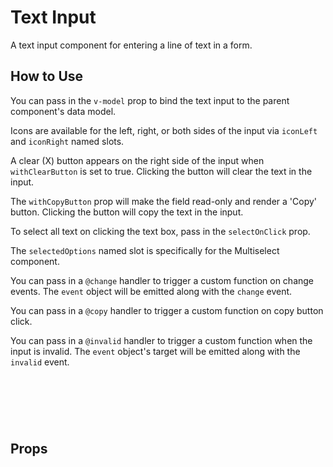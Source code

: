 
<Meta of={TextInputStories} />

# Text Input

A text input component for entering a line of text in a form.

<Canvas of={Primary} />

## How to Use

You can pass in the `v-model` prop to bind the text input to the parent component's data model.

Icons are available for the left, right, or both sides of the input via `iconLeft` and `iconRight` named slots.

A clear (X) button appears on the right side of the input when `withClearButton` is set to true. Clicking the button will clear the text in the input.

The `withCopyButton` prop will make the field read-only and render a 'Copy' button. Clicking the button will copy the text in the input.

To select all text on clicking the text box, pass in the `selectOnClick` prop.

The `selectedOptions` named slot is specifically for the Multiselect component.

You can pass in a `@change` handler to trigger a custom function on change events. The `event` object will be emitted along with the `change` event.

You can pass in a `@copy` handler to trigger a custom function on copy button click.

You can pass in a `@invalid` handler to trigger a custom function when the input is invalid. The `event` object's target will be emitted along with the `invalid` event.

```html
<text-input>
  <template v-slot:iconLeft>
    <MagnifyingGlass class="w-6 h-6" />
  </template>
</text-input>
```

## Props

<ArgTypes story={PRIMARY_STORY} />
